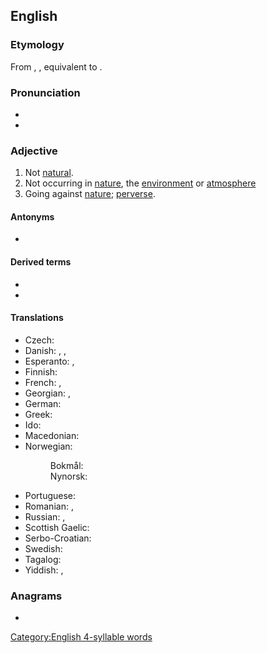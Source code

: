 ==English==

===Etymology===
From {{inh|en|enm|unnatural}}, {{m|enm|unnaturel}}, equivalent to {{af|en|un-|natural}}.

===Pronunciation===
* {{IPA|en|/ʌnˈnæt͡ʃəɹəl/}}
* {{hyph|en|un|nat|u|ral}}

===Adjective===
{{en-adj}}

# Not [[natural]].
# Not occurring in [[nature]], the [[environment]] or [[atmosphere]]
# Going against [[nature]]; [[perverse]].

====Antonyms====
* {{l|en|natural}}

====Derived terms====
* {{l|en|unnaturally}}
* {{l|en|unnaturalness}}

====Translations====
{{trans-top|not natural}}
* Czech: {{t|cs|nepřirozený}}
* Danish: {{t|da|unaturlig}}, {{t|da|unaturlig}}, {{t|da|unaturlig}}
* Esperanto: {{t|eo|nenatura}}, {{t|eo|kontraŭnatura}}
* Finnish: {{t+|fi|luonnoton}}
* French: {{t+|fr|artificiel}}, {{t+|fr|innaturel|m}}
* Georgian: {{t|ka|ხელოვნური|sc=Geor}}, {{t|ka|არაბუნებრივი}}
* German: {{t+|de|unnatürlich}}
* Greek: {{t+|el|αφύσικος}}
* Ido: {{t+|io|nenaturala}}
* Macedonian: {{t|mk|неприроден|tr=nepriroden|sc=Cyrl}}
* Norwegian:
*: Bokmål: {{t+|nb|unaturlig}}
*: Nynorsk: {{t|nn|unaturleg}}
{{trans-mid}}
* Portuguese: {{t|pt|antinatural}}
* Romanian: {{t+|ro|artificial}}, {{t+|ro|nenatural|m|n}}
* Russian: {{t+|ru|неесте́ственный}}, {{t+|ru|противоесте́ственный}}
* Scottish Gaelic: {{t|gd|mì-nàdarrach}}
* Serbo-Croatian: {{t+|sh|neprírodan}}
* Swedish: {{t+|sv|onaturlig}}
* Tagalog: {{t|tl|dilikas}}
* Yiddish: {{t|yi|איבער דער טבֿע|tr=iber der teyve|sc=Hebr}}, {{t|yi|אומנאַטירלעך|sc=Hebr}}
{{trans-bottom}}

===Anagrams===
* {{anagrams|en|a=aalnnrtuu|lunarnaut}}

[[Category:English 4-syllable words]]